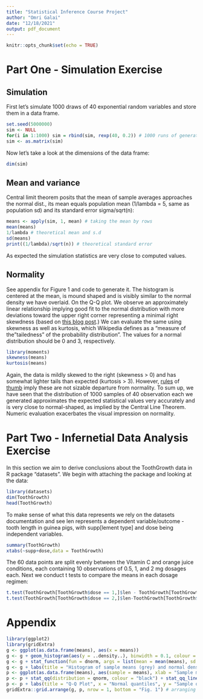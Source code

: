 ```yaml
---
title: "Statistical Inference Course Project"
author: "Omri Galai"
date: "12/18/2021"
output: pdf_document
---
```


```r
knitr::opts_chunk$set(echo = TRUE)
```
# Part One - Simulation Exercise
## Simulation
First let's simulate 1000 draws of 40 exponential random variables and store them in a data frame.
```r
set.seed(5000000)
sim <- NULL
for(i in 1:1000) sim = rbind(sim, rexp(40, 0.2)) # 1000 runs of generating 40 r.vs
sim <- as.matrix(sim)
```
Now let's take a look at the dimensions of the data frame:
```r
dim(sim)
```
## Mean and variance
Central limit theorem posits that the mean of sample averages approaches the normal dist., its mean equals population mean (1/lambda = 5, same as population sd) and its standard error  sigma/sqrt(n):
```r
means <- apply(sim, 1, mean) # taking the mean by rows
mean(means)
1/lambda # theoretical mean and s.d
sd(means)
print((1/lambda)/sqrt(n)) # theoretical standard error
```
As expected the simulation statistics are very close to computed values.

## Normality
See appendix for Figure 1 and code to generate it.
The histogram is centered at the mean, is mound shaped and is visibly similar to the normal density we have overlaid.
On the Q-Q plot. We observe an approximately linear relationship implying good fit to the normal distribution with more deviations toward the upper right corner representing a minimal right skewdness (based on [this blog post](https://towardsdatascience.com/q-q-plots-explained-5aa8495426c0).)
We can evaluate the same using skewness as well as kurtosis, which Wikipedia defines as a "measure of the "tailedness" of the probability distribution". The values for a normal distribution should be 0 and 3, respectively.
```r
library(moments)
skewness(means)
kurtosis(means)
```
Again, the data is mildly skewed to the right (skewness > 0) and has somewhat lighter tails than expected (kurtosis > 3). However, [rules](https://variation.com/wp-content/distribution_analyzer_help/hs139.htm) of [thumb](https://variation.com/wp-content/distribution_analyzer_help/hs113.htm) imply these are not sizable departure from normality. 
To sum up, we have seen that the distribution of 1000 samples of 40 observation each we generated approximates the expected statistical values very accurately and is very close to normal-shaped, as implied by the Central Line Theorem. Numeric evaluation exacerbates the visual impression on normality.

# Part Two - Infernetial Data Analysis Exercise
In this section we aim to derive conclusions about the ToothGrowth data in R package "datasets". We begin with attaching the package and looking at the data:
```r
library(datasets)
dim(ToothGrowth)
head(ToothGrowth)
```
To make sense of what this data represents we rely on the datasets documentation and see len represents a dependent variable/outcome - tooth length in guinea pigs, with supp[lement type] and dose being independent variables.
```r
summary(ToothGrowth)
xtabs(~supp+dose,data = ToothGrowth)
```
The 60 data points are split evenly between the Vitamin C and orange juice conditions, each containing 10 observations of 0.5, 1, and 2 mg dosages each.
Next we conduct t tests to compare the means in each dosage regimen:
```r
t.test(ToothGrowth[ToothGrowth$dose == 1,]$len - ToothGrowth[ToothGrowth$dose == 0.5,]$len)
t.test(ToothGrowth[ToothGrowth$dose == 2,]$len-ToothGrowth[ToothGrowth$dose == 1,]$len)

```
\newpage
# Appendix
```r
library(ggplot2)
library(gridExtra)
g <- ggplot(as.data.frame(means), aes(x = means))
g <- g + geom_histogram(aes(y = ..density..), binwidth = 0.1, colour = "black") # creating histogram
g <- g + stat_function(fun = dnorm, args = list(mean = mean(means), sd = sd(means)), colour = "red") # overlaying normal density
g <- g + labs(title = "Histogram of sample means (grey) and normal density (red)") + theme(title = element_text(size = 8)) # annotating
p <- ggplot(as.data.frame(means), aes(sample = means), xlab = "Sample means", ylab = "Density") 
p <- p + stat_qq(distribution = qnorm, colour = "black") + stat_qq_line(colour = "blue")
p <- p + labs(title = "Q-Q Plot", x = "Normal quantiles", y = "Sample quantiles") + theme(plot.title = element_text(size = 10.5)) # adding Q-Q plot
gridExtra::grid.arrange(g, p, nrow = 1, bottom = "Fig. 1") # arranging side by side

```